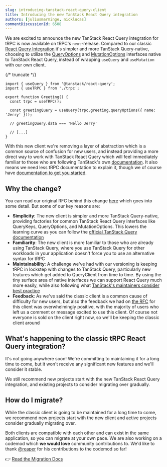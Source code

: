 ```yaml
---
slug: introducing-tanstack-react-query-client
title: Introducing the new TanStack React Query integration
authors: [juliusmarminge, nicklucas]
commentDiscussionId: 6508
---
```


We are excited to announce the new TanStack React Query integration for tRPC is now available on tRPC's `next`-release. Compared to our classic [React Query Integration](/docs/client/react) it's simpler and more TanStack Query-native, choosing to utilize the [QueryOptions](https://tanstack.com/query/latest/docs/framework/react/guides/query-options) and [MutationOptions](https://tanstack.com/query/latest/docs/framework/react/guides/mutations) interfaces native to TanStack React Query, instead of wrapping `useQuery` and `useMutation` with our own client.

{/* truncate */}

```tsx title="greeting.tsx"
import { useQuery } from '@tanstack/react-query';
import { useTRPC } from './trpc';

export function Greeting() {
  const trpc = useTRPC();

  const greetingQuery = useQuery(trpc.greeting.queryOptions({ name: 'Jerry' }));

  // greetingQuery.data === 'Hello Jerry'

  // [...]
}
```

With this new client we're removing a layer of abstraction which is a common source of confusion for new users, and instead providing a more direct way to work with TanStack React Query which will feel immediately familiar to those who are following TanStack's own [documentation](https://tanstack.com/query/latest). It also means we need less tRPC documentation to explain it, though we of course have [documentation to get you started](/docs/client/tanstack-react-query/setup).

## Why the change?

You can read our original RFC behind this change [here](https://github.com/trpc/trpc/discussions/6240) which goes into some detail. But some of our key reasons are:

- **Simplicity**: The new client is simpler and more TanStack Query-native, providing factories for common TanStack React Query interfaces like QueryKeys, QueryOptions, and MutationOptions. This lowers the learning curve as you can follow the [official TanStack Query documentation](https://tanstack.com/query/latest)
- **Familiarity**: The new client is more familiar to those who are already using TanStack Query, where you use TanStack Query for other workloads in your application doesn't force you to use an alternative syntax for tRPC
- **Maintainability**: A challenge we've had with our versioning is keeping tRPC in lockstep with changes to TanStack Query, particularly new features which get added to QueryClient from time to time. By using the tiny surface area of native interfaces we can support React Query much more easily, while also following what [TanStack's maintainers consider best practice](https://bsky.app/profile/tkdodo.eu/post/3lgizrcvjmc24)
- **Feedback**: As we've said the classic client is a common cause of difficulty for new users, but also the feedback we had on [the RFC](https://github.com/trpc/trpc/discussions/6240) for this client was overwhelmingly positive, with the majority of users who left us a comment or message excited to use this client. Of course not everyone is sold on the client right now, so we'll be keeping the classic client around

## What's happening to the classic tRPC React Query integration?

It's not going anywhere soon! We're committing to maintaining it for a long time to come, but it won't receive any significant new features and we'll consider it stable.

We still recommend new projects start with the new TanStack React Query integration, and existing projects to consider migrating over gradually.

## How do I migrate?

While the classic client is going to be maintained for a long time to come, we recommend new projects start with the new client and active projects consider gradually migrating over.

Both clients are compatible with each other and can exist in the same application, so you can migrate at your own pace. We are also working on a codemod which **we would love** community contributions to. We'd like to thank [@reaper](https://bsky.app/profile/reaper.is) for his contributions to the codemod so far!

👉 [Read the Migration Docs](/docs/client/tanstack-react-query/migrating)
